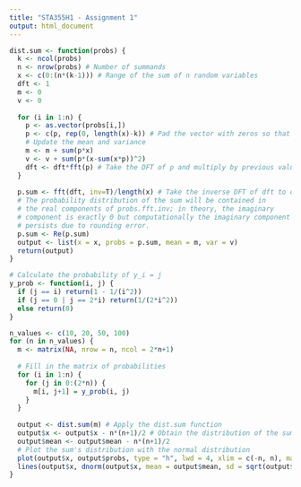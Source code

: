 ---
title: "STA355H1 - Assignment 1"
output: html_document
---

```{r}
dist.sum <- function(probs) {
  k <- ncol(probs) 
  n <- nrow(probs) # Number of summands
  x <- c(0:(n*(k-1))) # Range of the sum of n random variables
  dft <- 1
  m <- 0
  v <- 0
  
  for (i in 1:n) {
    p <- as.vector(probs[i,])
    p <- c(p, rep(0, length(x)-k)) # Pad the vector with zeros so that it has the same length as x
    # Update the mean and variance
    m <- m + sum(p*x)
    v <- v + sum(p*(x-sum(x*p))^2)
    dft <- dft*fft(p) # Take the DFT of p and multiply by previous value of dft
  }
  
  p.sum <- fft(dft, inv=T)/length(x) # Take the inverse DFT of dft to obtain the distribution of S
  # The probability distribution of the sum will be contained in
  # the real components of probs.fft.inv; in theory, the imaginary
  # component is exactly 0 but computationally the imaginary component
  # persists due to rounding error.
  p.sum <- Re(p.sum)
  output <- list(x = x, probs = p.sum, mean = m, var = v)
  return(output)
}

# Calculate the probability of y_i = j
y_prob <- function(i, j) {
  if (j == i) return(1 - 1/(i^2))
  if (j == 0 | j == 2*i) return(1/(2*i^2))
  else return(0)
}

n_values <- c(10, 20, 50, 100)
for (n in n_values) {
  m <- matrix(NA, nrow = n, ncol = 2*n+1)
  
  # Fill in the matrix of probabilities
  for (i in 1:n) {
    for (j in 0:(2*n)) {
      m[i, j+1] = y_prob(i, j)
    }
  }
  
  output <- dist.sum(m) # Apply the dist.sum function
  output$x <- output$x - n*(n+1)/2 # Obtain the distribution of the sum of X_i's
  output$mean <- output$mean - n*(n+1)/2
  # Plot the sum's distribution with the normal distribution
  plot(output$x, output$probs, type = "h", lwd = 4, xlim = c(-n, n), main = paste("Distribution of S_", n, sep = ""), xlab = "", ylab = "")
  lines(output$x, dnorm(output$x, mean = output$mean, sd = sqrt(output$var)), col = "red", lwd = 4)
}
```
